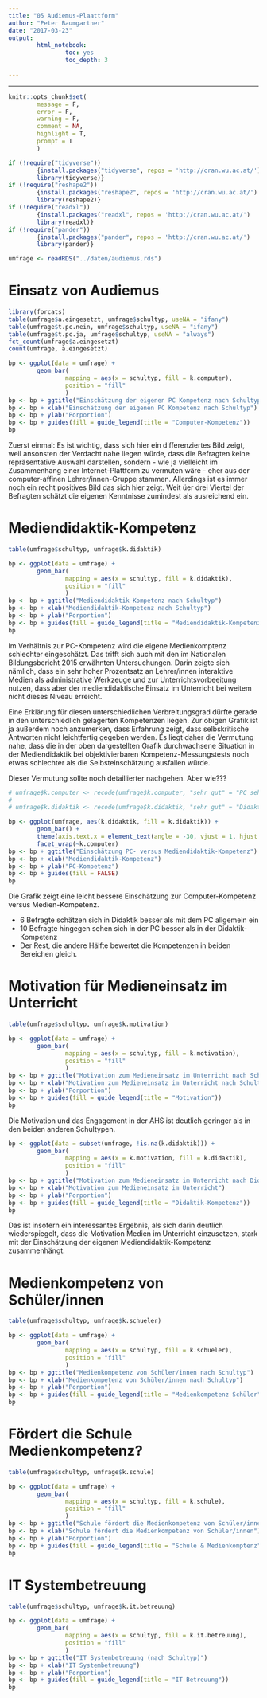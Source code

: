```yaml
---
title: "05 Audiemus-Plaattform"
author: "Peter Baumgartner"
date: "2017-03-23"
output: 
        html_notebook:
                toc: yes
                toc_depth: 3
                
---
```

***

```r
knitr::opts_chunk$set(
        message = F,
        error = F,
        warning = F,
        comment = NA,
        highlight = T,
        prompt = T
        )

if (!require("tidyverse")) 
        {install.packages("tidyverse", repos = 'http://cran.wu.ac.at/')
        library(tidyverse)}
if (!require("reshape2"))
        {install.packages("reshape2", repos = 'http://cran.wu.ac.at/')
        library(reshape2)}
if (!require("readxl"))
        {install.packages("readxl", repos = 'http://cran.wu.ac.at/')
        library(readxl)}
if (!require("pander"))
        {install.packages("pander", repos = 'http://cran.wu.ac.at/')
        library(pander)}

umfrage <- readRDS("../daten/audiemus.rds")
```


# Einsatz von Audiemus

```r
library(forcats)
table(umfrage$a.eingesetzt, umfrage$schultyp, useNA = "ifany")
table(umfrage$t.pc.nein, umfrage$schultyp, useNA = "ifany")
table(umfrage$t.pc.ja, umfrage$schultyp, useNA = "always")
fct_count(umfrage$a.eingesetzt)
count(umfrage, a.eingesetzt)

```


```r
bp <- ggplot(data = umfrage) +
        geom_bar(
                mapping = aes(x = schultyp, fill = k.computer),
                position = "fill"
                )
bp <- bp + ggtitle("Einschätzung der eigenen PC Kompetenz nach Schultyp")
bp <- bp + xlab("Einschätzung der eigenen PC Kompetenz nach Schultyp")
bp <- bp + ylab("Porportion")
bp <- bp + guides(fill = guide_legend(title = "Computer-Kompetenz"))
bp


```

Zuerst einmal: Es ist wichtig, dass sich hier ein differenziertes Bild zeigt, weil ansonsten der Verdacht nahe liegen würde, dass die Befragten keine repräsentative Auswahl darstellen, sondern - wie ja vielleicht im Zusammenhang einer Internet-Plattform zu vermuten wäre - eher aus der computer-affinen Lehrer/innen-Gruppe stammen. 
Allerdings ist es immer noch ein recht positives Bild das sich hier zeigt. Weit üer drei Viertel der Befragten schätzt die eigenen Kenntnisse zumindest als ausreichend ein. 


# Mediendidaktik-Kompetenz

```r
table(umfrage$schultyp, umfrage$k.didaktik)
```


```r
bp <- ggplot(data = umfrage) +
        geom_bar(
                mapping = aes(x = schultyp, fill = k.didaktik),
                position = "fill"
                )
bp <- bp + ggtitle("Mediendidaktik-Kompetenz nach Schultyp")
bp <- bp + xlab("Mediendidaktik-Kompetenz nach Schultyp")
bp <- bp + ylab("Porportion")
bp <- bp + guides(fill = guide_legend(title = "Mediendidaktik-Kompetenz"))
bp
```

Im Verhältnis zur PC-Kompetenz wird die eigene Medienkomptenz schlechter eingeschätzt. Das trifft sich auch mit den im Nationalen Bildungsbericht 2015 erwähnten Untersuchungen. Darin zeigte sich nämlich, dass ein sehr hoher Prozentsatz an Lehrer/innen interaktive Medien als administrative Werkzeuge und zur Unterrichtsvorbeeitung nutzen, dass aber der mediendidaktische Einsatz im Unterricht bei weitem nicht dieses Niveau erreicht.

Eine Erklärung für diesen unterschiedlichen Verbreitungsgrad dürfte gerade in den unterschiedlich gelagerten Kompetenzen liegen. Zur obigen Grafik ist ja außerdem noch anzumerken, dass Erfahrung zeigt, dass selbskritische Antworten nicht leichtfertig gegeben werden. Es liegt daher die Vermutung nahe, dass die in der oben dargestellten Grafik durchwachsene Situation in der Mediendidaktik bei objektivierbaren Kompetenz-Messungstests noch etwas schlechter als die Selbsteinschätzung ausfallen würde.

Dieser Vermutung sollte noch detaillierter nachgehen. Aber wie???

```r
# umfrage$k.computer <- recode(umfrage$k.computer, "sehr gut" = "PC sehr gut", "gut" = "PC gut", "ausreichend" = "PC ausreichend", "verbesserungswürdig" = "PC verbesserungswürdig", "schlecht" = "PC schlecht")
# 
# umfrage$k.didaktik <- recode(umfrage$k.didaktik, "sehr gut" = "Didaktik sehr gut", "gut" = "Didaktik gut", "ausreichend" = "Didaktik ausreichend", "verbesserungswürdig" = "Didaktik verbesserungswürdig", "schlecht" = "Didaitk schlecht")

bp <- ggplot(umfrage, aes(k.didaktik, fill = k.didaktik)) +
        geom_bar() + 
        theme(axis.text.x = element_text(angle = -30, vjust = 1, hjust = 0)) +
        facet_wrap(~k.computer)
bp <- bp + ggtitle("Einschätzung PC- versus Mediendidaktik-Kompetenz")
bp <- bp + xlab("Mediendidaktik-Kompetenz")
bp <- bp + ylab("PC-Kompetenz")
bp <- bp + guides(fill = FALSE)
bp
```

Die Grafik zeigt eine leicht bessere Einschätzung zur Computer-Kompetenz versus Medien-Kompetenz. 

* 6 Befragte schätzen sich in Didaktik besser als mit dem PC allgemein ein
* 10 Befragte hingegen sehen sich in der PC besser als in der Didaktik-Kompetenz
* Der Rest, die andere Hälfte bewertet die Kompetenzen in beiden Bereichen gleich.


# Motivation für Medieneinsatz im Unterricht

```r
table(umfrage$schultyp, umfrage$k.motivation)
```

```r
bp <- ggplot(data = umfrage) +
        geom_bar(
                mapping = aes(x = schultyp, fill = k.motivation),
                position = "fill"
                )
bp <- bp + ggtitle("Motivation zum Medieneinsatz im Unterricht nach Schultyp")
bp <- bp + xlab("Motivation zum Medieneinsatz im Unterricht nach Schultyp")
bp <- bp + ylab("Porportion")
bp <- bp + guides(fill = guide_legend(title = "Motivation"))
bp
```

Die Motivation und das Engagement in der AHS ist deutlich geringer als in den beiden anderen Schultypen.

```r
bp <- ggplot(data = subset(umfrage, !is.na(k.didaktik))) + 
        geom_bar(
                mapping = aes(x = k.motivation, fill = k.didaktik),
                position = "fill"
                )
bp <- bp + ggtitle("Motivation zum Medieneinsatz im Unterricht nach Didaktik-Kompetenz")
bp <- bp + xlab("Motivation zum Medieneinsatz im Unterricht")
bp <- bp + ylab("Porportion")
bp <- bp + guides(fill = guide_legend(title = "Didaktik-Kompetenz"))
bp
```

Das ist insofern ein interessantes Ergebnis, als sich darin deutlich wiederspiegelt, dass die Motivation Medien im Unterricht einzusetzen, stark mit der Einschätzung der eigenen Mediendidaktik-Kompetenz zusammenhängt.

# Medienkompetenz von Schüler/innen

```r
table(umfrage$schultyp, umfrage$k.schueler)
```


```r
bp <- ggplot(data = umfrage) +
        geom_bar(
                mapping = aes(x = schultyp, fill = k.schueler),
                position = "fill"
                )
bp <- bp + ggtitle("Medienkompetenz von Schüler/innen nach Schultyp")
bp <- bp + xlab("Medienkompetenz von Schüler/innen nach Schultyp")
bp <- bp + ylab("Porportion")
bp <- bp + guides(fill = guide_legend(title = "Medienkompetenz Schüler"))
bp
```

# Fördert die Schule Medienkompetenz?


```r
table(umfrage$schultyp, umfrage$k.schule)
```

```r
bp <- ggplot(data = umfrage) +
        geom_bar(
                mapping = aes(x = schultyp, fill = k.schule),
                position = "fill"
                )
bp <- bp + ggtitle("Schule fördert die Medienkompetenz von Schüler/innen (nach Schultyp)")
bp <- bp + xlab("Schule fördert die Medienkompetenz von Schüler/innen")
bp <- bp + ylab("Porportion")
bp <- bp + guides(fill = guide_legend(title = "Schule & Medienkomptenz"))
bp
```


# IT Systembetreuung

```r
table(umfrage$schultyp, umfrage$k.it.betreuung)
```

```r
bp <- ggplot(data = umfrage) +
        geom_bar(
                mapping = aes(x = schultyp, fill = k.it.betreuung),
                position = "fill"
                )
bp <- bp + ggtitle("IT Systembetreuung (nach Schultyp)")
bp <- bp + xlab("IT Systembetreuung")
bp <- bp + ylab("Porportion")
bp <- bp + guides(fill = guide_legend(title = "IT Betreuung"))
bp
```



